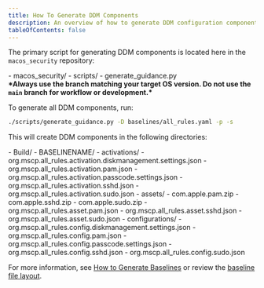 ```yaml
---
title: How To Generate DDM Components
description: An overview of how to generate DDM configuration components.
tableOfContents: false
---
```



The primary script for generating DDM components is located here in the `macos_security` repository:

<FileTree>
- macos_security/
    - scripts/
        - generate_guidance.py
</FileTree>
    <Aside type="caution">
      <strong>*Always use the branch matching your target OS version. Do not use the <code>main</code> branch for workflow or development.*</strong>
    </Aside>

To generate all DDM components, run:

```sh
./scripts/generate_guidance.py -D baselines/all_rules.yaml -p -s
```

This will create DDM components in the following directories:

<FileTree>
- Build/
    - BASELINENAME/
        - activations/
            - org.mscp.all_rules.activation.diskmanagement.settings.json
            - org.mscp.all_rules.activation.pam.json
            - org.mscp.all_rules.activation.passcode.settings.json
            - org.mscp.all_rules.activation.sshd.json
            - org.mscp.all_rules.activation.sudo.json
        - assets/
            - com.apple.pam.zip
            - com.apple.sshd.zip
            - com.apple.sudo.zip
            - org.mscp.all_rules.asset.pam.json
            - org.mscp.all_rules.asset.sshd.json
            - org.mscp.all_rules.asset.sudo.json
        - configurations/
            - org.mscp.all_rules.config.diskmanagement.settings.json
            - org.mscp.all_rules.config.pam.json
            - org.mscp.all_rules.config.passcode.settings.json
            - org.mscp.all_rules.config.sshd.json
            - org.mscp.all_rules.config.sudo.json
</FileTree>

For more information, see [How to Generate Baselines](../how-to-generate-baselines) or review the [baseline file layout](../baseline-file-layout).
